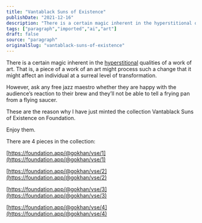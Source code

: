 ```yaml
---
title: "Vantablack Suns of Existence"
publishDate: "2021-12-16"
description: "There is a certain magic inherent in the hyperstitional qualities of a work of art. That is, a piece of a work of an art might process such a change ......"
tags: ["paragraph","imported","ai","art"]
draft: false
source: "paragraph"
originalSlug: "vantablack-suns-of-existence"
---
```


There is a certain magic inherent in the [hyperstitional](https://vimeo.com/146435027) qualities of a work of art. That is, a piece of a work of an art might process such a change that it might affect an individual at a surreal level of transformation.

However, ask any free jazz maestro whether they are happy with the audience’s reaction to their brew and they’ll not be able to tell a frying pan from a flying saucer.

These are the reason why I have just minted the collection Vantablack Suns of Existence on Foundation.

Enjoy them.

There are 4 pieces in the collection:

[https://foundation.app/@gokhan/vse/1](https://foundation.app/@gokhan/vse/1)

[https://foundation.app/@gokhan/vse/2](https://foundation.app/@gokhan/vse/2)

[https://foundation.app/@gokhan/vse/3](https://foundation.app/@gokhan/vse/3)

[https://foundation.app/@gokhan/vse/4](https://foundation.app/@gokhan/vse/4)